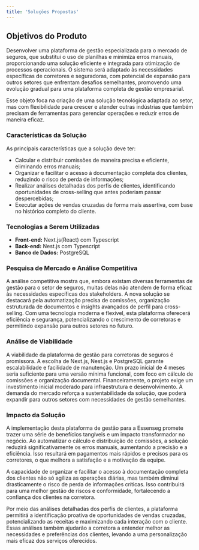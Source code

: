 ```yaml
---
title: 'Soluções Propostas'
---
```


## Objetivos do Produto

Desenvolver uma plataforma de gestão especializada para o mercado de seguros, que substitui o uso de
planilhas e minimiza erros manuais, proporcionando uma solução eficiente e integrada para otimização de processos
operacionais. O sistema será adaptado às necessidades específicas de corretores e seguradoras, com potencial de
expansão para outros setores que enfrentam desafios semelhantes, promovendo uma evolução gradual para uma
plataforma completa de gestão empresarial.


Esse objeto foca na criação de uma solução tecnológica adaptada ao setor, mas com flexibilidade para
crescer e atender outras indústrias que também precisam de ferramentas para gerenciar operações e reduzir erros de
maneira eficaz.


### Características da Solução

As principais características que a solução deve ter:
* Calcular e distribuir comissões de maneira precisa e eficiente, eliminando erros manuais;
* Organizar e facilitar o acesso à documentação completa dos clientes, reduzindo o risco de perda de
informações;
* Realizar análises detalhadas dos perfis de clientes, identificando oportunidades de cross-selling que antes
poderiam passar despercebidas;
* Executar ações de vendas cruzadas de forma mais assertiva, com base no histórico completo do cliente.


### Tecnologias a Serem Utilizadas

* **Front-end:** Next.js(React) com Typescript
* **Back-end:** Nest.js com Typescript
* **Banco de Dados:** PostgreSQL

### Pesquisa de Mercado e Análise Competitiva

A análise competitiva mostra que, embora existam diversas ferramentas de gestão para o setor de seguros,
muitas delas não atendem de forma eficaz às necessidades específicas dos stakeholders. A nova solução se
destacará pela automatização precisa de comissões, organização estruturada de documentos e insights
avançados de perfil para cross-selling. Com uma tecnologia moderna e flexível, esta plataforma oferecerá
eficiência e segurança, potencializando o crescimento de corretoras e permitindo expansão para outros setores
no futuro.

### Análise de Viabilidade

A viabilidade da plataforma de gestão para corretoras de seguros é promissora. A escolha de Next.js,
Nest.js e PostgreSQL garante escalabilidade e facilidade de manutenção. Um prazo inicial de 4 meses seria
suficiente para uma versão mínima funcional, com foco em cálculo de comissões e organização documental.
Financeiramente, o projeto exige um investimento inicial moderado para infraestrutura e desenvolvimento.
A demanda do mercado reforça a sustentabilidade da solução, que poderá expandir para outros setores com
necessidades de gestão semelhantes.


### Impacto da Solução

A implementação desta plataforma de gestão para a Essenseg promete trazer uma série de benefícios
tangíveis e um impacto transformador no negócio. Ao automatizar o cálculo e distribuição de comissões, a
solução reduzirá significativamente os erros manuais, aumentando a precisão e a eficiência. Isso resultará em
pagamentos mais rápidos e precisos para os corretores, o que melhora a satisfação e a motivação da equipe.


A capacidade de organizar e facilitar o acesso à documentação completa dos clientes não só agiliza as
operações diárias, mas também diminui drasticamente o risco de perda de informações críticas. Isso contribuirá
para uma melhor gestão de riscos e conformidade, fortalecendo a confiança dos clientes na corretora.


Por meio das análises detalhadas dos perfis de clientes, a plataforma permitirá a identificação proativa de
oportunidades de vendas cruzadas, potencializando as receitas e maximizando cada interação com o cliente.
Essas análises também ajudarão a corretora a entender melhor as necessidades e preferências dos clientes,
levando a uma personalização mais eficaz dos serviços oferecidos.
